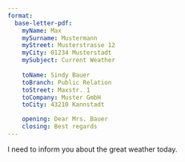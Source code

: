 ```yaml
---
format:
  base-letter-pdf:
    myName: Max
    mySurname: Mustermann
    myStreet: Musterstrasse 12
    myCity: 01234 Musterstadt
    mySubject: Current Weather
    
    toName: Sindy Bauer
    toBranch: Public Relation
    toStreet: Maxstr. 1
    toCompany: Muster GmbH
    toCity: 43210 Kannstadt

    opening: Dear Mrs. Bauer
    closing: Best regards
---
```


I need to inform you about the great weather today.
